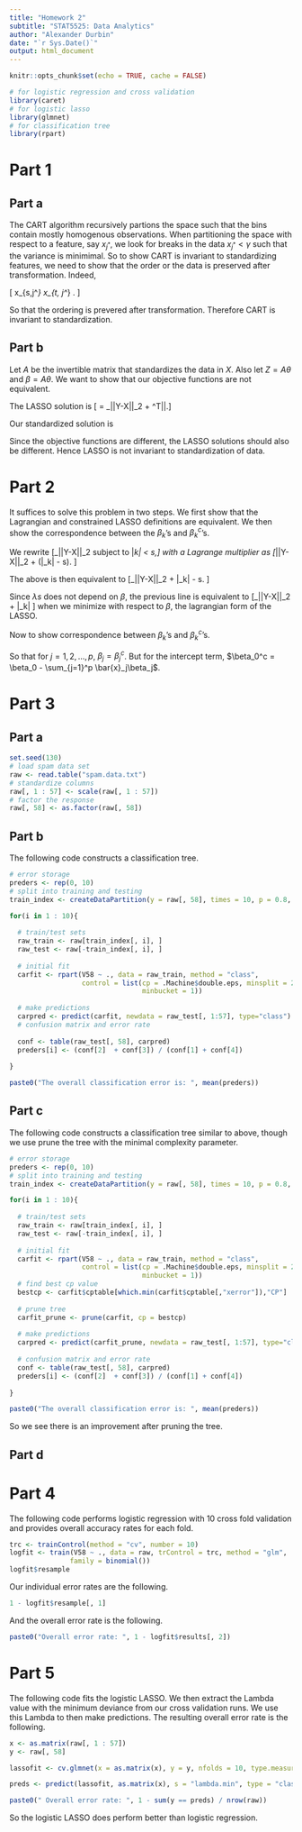 ```yaml
---
title: "Homework 2"
subtitle: "STAT5525: Data Analytics"
author: "Alexander Durbin"
date: "`r Sys.Date()`"
output: html_document
---
```


```r
knitr::opts_chunk$set(echo = TRUE, cache = FALSE)
```

```r
# for logistic regression and cross validation
library(caret)
# for logistic lasso
library(glmnet)
# for classification tree
library(rpart)
```

# Part 1
## Part a

The CART algorithm recursively partions the space such that the bins contain mostly homogenous observations. When partitioning the space with respect to a feature, say $x_{j^*}$, we look for breaks in the data $x_{j^*} < \gamma$ such that the variance is minimimal. So to show CART is invariant to standardizing features, we need to show that the order or the data is preserved after transformation. Indeed,

\[ x_{s,j^*} \le x_{t, j^*} \implies \frac{x_{s,j^*} - \bar{x}_{.,j^*}}{\hat{\sigma}^2_{., j^*}} \le \frac{x_{t, j^*}- \bar{x}_{.,j^*}}{\hat{\sigma}^2_{., j^*}}. \]

So that the ordering is prevered after transformation. Therefore CART is invariant to standardization.

## Part b

Let $A$ be the invertible matrix that standardizes the data in $X$. Also let $Z=A\theta$ and $\beta = A\theta$. We want to show that our objective functions are not equivalent.

The LASSO solution is
\[ \hat{\beta} = \min_\beta ||Y-X\beta||_2 + \lambda^T|\beta|.\]

Our standardized solution is
\begin{align*}
\hat{\theta} &= \min_\theta ||Y-Z\theta||_2 + \lambda^T|\theta| \\
&= \min_\theta ||Y-XAA^{-1}\beta||_2 + \lambda^T|A^{-1}\beta| \\
&= \min_\theta ||Y-X\beta||_2 + \lambda^T|A^{-1}\beta| \\
&\ne \min_\beta ||Y-X\beta||_2 + \lambda^T|\beta|.
\end{align*}

Since the objective functions are different, the LASSO solutions should also be different. Hence LASSO is not invariant to standardization of data.


# Part 2
It suffices to solve this problem in two steps. We first show that the Lagrangian and constrained LASSO definitions are equivalent. We then show the correspondence between the $\beta_k$'s and $\beta_k^c$'s.

We rewrite \[\min_\beta ||Y-X\beta||_2\ subject\ to\ \sum|\beta_k| < s,\]
with a Lagrange multiplier as \[\min_\beta ||Y-X\beta||_2 + \lambda(\sum|\beta_k| - s). \]

The above is then equivalent to
\[\min_\beta ||Y-X\beta||_2 + \lambda\sum|\beta_k| - \lambda s. \]

Since $\lambda s$ does not depend on $\beta$, the previous line is equivalent to
\[\min_\beta ||Y-X\beta||_2 + \lambda\sum|\beta_k| \] when we minimize with respect to $\beta$, the lagrangian form of the LASSO.

Now to show correspondence between $\beta_k$'s and $\beta_k^c$'s.


\begin{align*}
\min_\beta ||Y-X\beta||_2 + \lambda \sum_{j=1}^p |\beta_j| &= \min_\beta \sum_{i=1}^n (y_i - \beta_0 - \sum_{j=1}^p x_{ij}\beta_j)^2 + \lambda \sum_{j=1}^p |\beta_j|  \\
&= \min_\beta \sum_{i=1}^n (y_i - \beta_0 - \sum_{j=1}^p \bar{x}_{j}\beta_j + \sum_{j=1}^p \bar{x}_{j}\beta_j \sum_{j=1}^p x_{ij}\beta_j)^2 + \lambda \sum_{j=1}^p |\beta_j| \\
&= \min_\beta \sum_{i=1}^n (y_i - \beta_0 - \sum_{j=1}^p \bar{x}_{j}\beta_j -  \sum_{j=1}^p (x_{ij} - \bar{x}_j)\beta_j)^2 + \lambda \sum_{j=1}^p |\beta_j| \\
&= \min_\beta \sum_{i=1}^n (y_i - \beta^c_0 - \sum_{j=1}^p x^c_{ij}\beta_j)^2 + \lambda \sum_{j=1}^p |\beta_j| \\
&= \min_\beta ||Y-X\beta^c||_2 + \lambda \sum_{j=1}^p |\beta_j^c|.
\end{align*}

So that for $j = 1, 2, ..., p$, $\beta_j = \beta_j^c$. But for the intercept term, $\beta_0^c = \beta_0 - \sum_{j=1}^p \bar{x}_j\beta_j$.

# Part 3
## Part a

```r

set.seed(130)
# load spam data set
raw <- read.table("spam.data.txt")
# standardize columns
raw[, 1 : 57] <- scale(raw[, 1 : 57])
# factor the response
raw[, 58] <- as.factor(raw[, 58])

```

## Part b

The following code constructs a classification tree.

```r

# error storage
preders <- rep(0, 10)
# split into training and testing
train_index <- createDataPartition(y = raw[, 58], times = 10, p = 0.8, list = FALSE)

for(i in 1 : 10){
  
  # train/test sets
  raw_train <- raw[train_index[, i], ]
  raw_test <- raw[-train_index[, i], ]
  
  # initial fit
  carfit <- rpart(V58 ~ ., data = raw_train, method = "class",
                  control = list(cp = .Machine$double.eps, minsplit = 2, 
                                 minbucket = 1))
  
  # make predictions
  carpred <- predict(carfit, newdata = raw_test[, 1:57], type="class")
  # confusion matrix and error rate
  
  conf <- table(raw_test[, 58], carpred)
  preders[i] <- (conf[2]  + conf[3]) / (conf[1] + conf[4])
  
}

paste0("The overall classification error is: ", mean(preders))

```

## Part c

The following code constructs a classification tree similar to above, though we use prune the tree with the minimal complexity parameter.

```r

# error storage
preders <- rep(0, 10)
# split into training and testing
train_index <- createDataPartition(y = raw[, 58], times = 10, p = 0.8, list = FALSE)

for(i in 1 : 10){
  
  # train/test sets
  raw_train <- raw[train_index[, i], ]
  raw_test <- raw[-train_index[, i], ]
  
  # initial fit
  carfit <- rpart(V58 ~ ., data = raw_train, method = "class",
                  control = list(cp = .Machine$double.eps, minsplit = 2, 
                                 minbucket = 1))
  # find best cp value 
  bestcp <- carfit$cptable[which.min(carfit$cptable[,"xerror"]),"CP"]
  
  # prune tree 
  carfit_prune <- prune(carfit, cp = bestcp)
  
  # make predictions
  carpred <- predict(carfit_prune, newdata = raw_test[, 1:57], type="class")
  
  # confusion matrix and error rate
  conf <- table(raw_test[, 58], carpred)
  preders[i] <- (conf[2]  + conf[3]) / (conf[1] + conf[4])
  
}

paste0("The overall classification error is: ", mean(preders))

```

So we see there is an improvement after pruning the tree.

## Part d

# Part 4

The following code performs logistic regression with 10 cross fold validation and provides overall accuracy rates for each fold.

```r

trc <- trainControl(method = "cv", number = 10)
logfit <- train(V58 ~ ., data = raw, trControl = trc, method = "glm",
               family = binomial())  
logfit$resample

```
Our individual error rates are the following.

```r

1 - logfit$resample[, 1]

```

And the overall error rate is the following.

```r

paste0("Overall error rate: ", 1 - logfit$results[, 2])

```

# Part 5

The following code fits the logistic LASSO. We then extract the Lambda value with the minimum deviance from our cross validation runs. We use this Lambda to then make predictions. The resulting overall error rate is the following.

```r

x <- as.matrix(raw[, 1 : 57])
y <- raw[, 58]

lassofit <- cv.glmnet(x = as.matrix(x), y = y, nfolds = 10, type.measure = "deviance", alpha = 1, family = "binomial")

preds <- predict(lassofit, as.matrix(x), s = "lambda.min", type = "class")

paste0(" Overall error rate: ", 1 - sum(y == preds) / nrow(raw))

```

So the logistic LASSO does perform better than logistic regression.